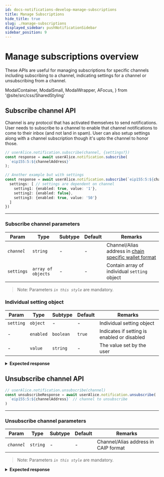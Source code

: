 ```yaml
---
id: docs-notifications-develop-manage-subscriptions
title: Manage Subscriptions
hide_title: true
slug: ./manage-subscriptions
displayed_sidebar: pushNotificationSidebar
sidebar_position: 9
---
```


# Manage subscriptions overview

These APIs are useful for managing subscriptions for specific channels including subscribing to a channel, indicating settings for a channel or unsubscribing from a channel.

<head>
  <title>
    Managa Subscriptions | Push Notification | Push Documentation
  </title>
</head>

  ModalContainer,
  ModalSmall,
  ModalWrapper,
  AFocus,
} from '@site/src/css/SharedStyling'

## Subscribe channel API
Channel is any protocol that has activated themselves to send notifications. User needs to subscribe to a channel to enable that channel notifications to come to their inbox (and not land in spam). User can also setup settings along with a channel subscription though it's upto the channel to honor those.

<Tabs className="codetabs" groupId="code-examples">
  <TabItem value="js" attributes={{className: "codetab js"}} default>

```typescript
// userAlice.notification.subscribe(channel, {settings?})
const response = await userAlice.notification.subscribe(
  `eip155:5:${channelAddress}`
);

// Another example but with settings
const response = await userAlice.notification.subscribe(`eip155:5:${channelAddress}`, {
  settings: [ // settings are dependent on channel
    setting1: {enabled: true, value: '1'},
    setting2: {enabled: false},
    setting3: {enabled: true, value: '50'}
  ]
})
```

  </TabItem>
</Tabs>

---

### Subscribe channel parameters

| Param       | Type                | Subtype                | Default | Remarks                                                                 |
| ----------- | ------------------- | ---------------------- | ------- | ----------------------------------------------------------------------- |
| _`channel`_ | `string`            | -                      | -       | Channel/Alias address in [chain specific wallet format](/docs/notifications/important-concepts/#chain-specific-wallet-address) |
| `settings`  | `array of objects`  | -                      | -       | Contain array of individual `setting` object                              |

> Note: Parameters _`in this style`_ are mandatory.

### Individual setting object
| Param       | Type                | Subtype                | Default | Remarks                                                                 |
| ----------- | ------------------- | ---------------------- | ------- | ----------------------------------------------------------------------- |
| `setting`   | `object`            | -                      | -       | Individual setting object                                               |
| -           | `enabled`           | `boolean`              | `true`  | Indicates if setting is enabled or disabled                             |
| -           | `value`              | `string`              | -       | The value set by the user                                               |

<details>

<summary>
  <b>Expected response</b>
</summary>

```typescript
{ status: 204, message: 'successfully opted into channel' }
```

</details>

## Unsubscribe channel API

<Tabs className="codetabs" groupId="code-examples">
  <TabItem value="js" attributes={{className: "codetab js"}} default>

```typescript
// userAlice.notification.unsubscribe(channel)
const unsubscribeResponse = await userAlice.notification.unsubscribe(
  `eip155:5:${channelAddress}` // channel to unsubscribe
)
```

  </TabItem>
</Tabs>

---

### Unsubscribe channel parameters

| Param       | Type                | Subtype                | Default | Remarks                                                                   |
| ----------- | ------------------- | ---------------------- | ------- | ------------------------------------------------------------------------- |
| _`channel`_ | `string`            | -                      | -       | Channel/Alias address in CAIP format                                      |

> Note: Parameters _`in this style`_ are mandatory.

<details>

<summary>
  <b>Expected response</b>
</summary>

```typescript
{ status: 204, message: 'successfully opted out channel' }
```

</details>
